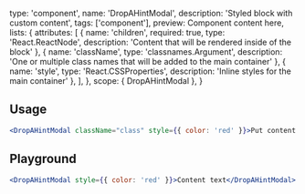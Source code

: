 
  type: 'component',
  name: 'DropAHintModal',
  description: 'Styled block with custom content',
  tags: ['component'],
  preview: <DropAHintModal>Component content here</DropAHintModal>,
  lists: {
    attributes: [
      { name: 'children', required: true, type: 'React.ReactNode', description: 'Content that will be rendered inside of the block' },
      { name: 'className', type: 'classnames.Argument', description: 'One or multiple class names that will be added to the main container' },
      { name: 'style', type: 'React.CSSProperties', description: 'Inline styles for the main container' },
    ],
  },
  scope: { DropAHintModal },
}

## Usage

```jsx
<DropAHintModal className="class" style={{ color: 'red' }}>Put content here</DropAHintModal>
```

## Playground

```jsx live
<DropAHintModal style={{ color: 'red' }}>Content text</DropAHintModal>
```
